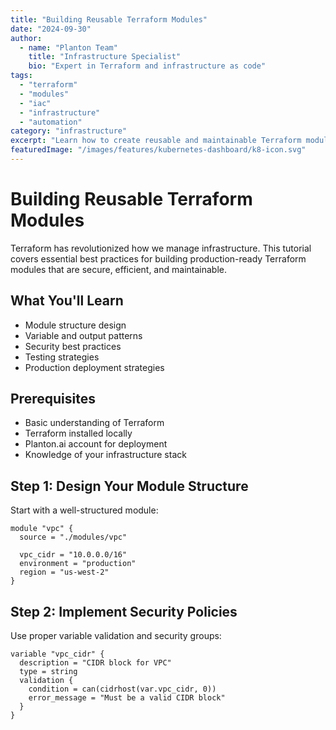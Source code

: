 ```yaml
---
title: "Building Reusable Terraform Modules"
date: "2024-09-30"
author:
  - name: "Planton Team"
    title: "Infrastructure Specialist"
    bio: "Expert in Terraform and infrastructure as code"
tags:
  - "terraform"
  - "modules"
  - "iac"
  - "infrastructure"
  - "automation"
category: "infrastructure"
excerpt: "Learn how to create reusable and maintainable Terraform modules for your infrastructure."
featuredImage: "/images/features/kubernetes-dashboard/k8-icon.svg"
---
```


# Building Reusable Terraform Modules

Terraform has revolutionized how we manage infrastructure. This tutorial covers essential best practices for building production-ready Terraform modules that are secure, efficient, and maintainable.

## What You'll Learn

- Module structure design
- Variable and output patterns
- Security best practices
- Testing strategies
- Production deployment strategies

## Prerequisites

- Basic understanding of Terraform
- Terraform installed locally
- Planton.ai account for deployment
- Knowledge of your infrastructure stack

## Step 1: Design Your Module Structure

Start with a well-structured module:

```hcl
module "vpc" {
  source = "./modules/vpc"
  
  vpc_cidr = "10.0.0.0/16"
  environment = "production"
  region = "us-west-2"
}
```

## Step 2: Implement Security Policies

Use proper variable validation and security groups:

```hcl
variable "vpc_cidr" {
  description = "CIDR block for VPC"
  type = string
  validation {
    condition = can(cidrhost(var.vpc_cidr, 0))
    error_message = "Must be a valid CIDR block"
  }
}
```
